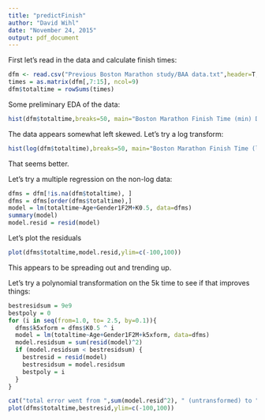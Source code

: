 ```yaml
---
title: "predictFinish"
author: "David Wihl"
date: "November 24, 2015"
output: pdf_document
---
```


First let's read in the data and calculate finish times:

```r
dfm <- read.csv("Previous Boston Marathon study/BAA data.txt",header=T,sep=" ")
times = as.matrix(dfm[,7:15], ncol=9)
dfm$totaltime = rowSums(times)
```

Some preliminary EDA of the data:
```r
hist(dfm$totaltime,breaks=50, main="Boston Marathon Finish Time (min) Distribution for '10, '11, '13")
```

The data appears somewhat left skewed. Let's try a log transform:

```r
hist(log(dfm$totaltime),breaks=50, main="Boston Marathon Finish Time (log-min) Distribution for '10, '11, '13")
```

That seems better.

Let's try a multiple regression on the non-log data:

```r
dfms = dfm[!is.na(dfm$totaltime), ]
dfms = dfms[order(dfms$totaltime),]
model = lm(totaltime~Age+Gender1F2M+K0.5, data=dfms)
summary(model)
model.resid = resid(model)
```

Let's plot the residuals
```r
plot(dfms$totaltime,model.resid,ylim=c(-100,100))
```

This appears to be spreading out and trending up. 

Let's try a polynomial transformation on the 5k time to see if that improves things:
```r
bestresidsum = 9e9
bestpoly = 0
for (i in seq(from=1.0, to= 2.5, by=0.1)){
  dfms$k5xform = dfms$K0.5 ^ i
  model = lm(totaltime~Age+Gender1F2M+k5xform, data=dfms)
  model.residsum = sum(resid(model)^2)
  if (model.residsum < bestresidsum) {
    bestresid = resid(model)
    bestresidsum = model.residsum
    bestpoly = i
  }
}

cat("total error went from ",sum(model.resid^2), " (untransformed) to ", bestresidsum," (transformed)\n")
plot(dfms$totaltime,bestresid,ylim=c(-100,100))
```
